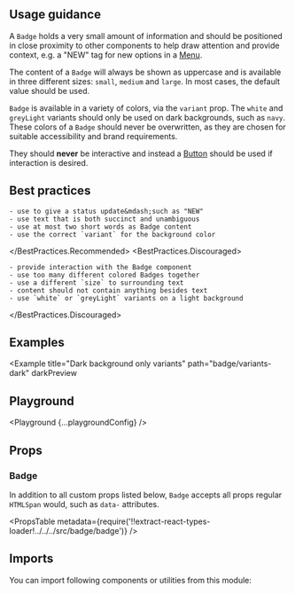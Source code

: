 


<Layout title="Badge" description="Small descriptive tag for indicating the status of an element or action.">

## Usage guidance

A `Badge` holds a very small amount of information and should be positioned in close proximity to other components to help draw attention and provide context, e.g. a "NEW" tag for new options in a [Menu](/components/menu).

The content of a `Badge` will always be shown as uppercase and is available in three different sizes: `small`, `medium` and `large`. In most cases, the default value should be used.

`Badge` is available in a variety of colors, via the `variant` prop. The `white` and `greyLight` variants should only be used on dark backgrounds, such as `navy`. These colors of a `Badge` should never be overwritten, as they are chosen for suitable accessibility and brand requirements.

They should **never** be interactive and instead a [Button](/components/button) should be used if interaction is desired.

## Best practices

<BestPractices>
  <BestPractices.Recommended>

    - use to give a status update&mdash;such as "NEW"
    - use text that is both succinct and unambiguous
    - use at most two short words as Badge content
    - use the correct `variant` for the background color

  </BestPractices.Recommended>
  <BestPractices.Discouraged>

    - provide interaction with the Badge component
    - use too many different colored Badges together
    - use a different `size` to surrounding text
    - content should not contain anything besides text
    - use `white` or `greyLight` variants on a light background

  </BestPractices.Discouraged>
</BestPractices>

## Examples

<Example title="Variants" path="badge/variants">
  <Variants />
</Example>

<Example
  title="Dark background only variants"
  path="badge/variants-dark"
  darkPreview
>
  <DarkVariants />
</Example>

<Example title="Sizes" path="badge/sizes">
  <Sizes />
</Example>

## Playground

<Playground {...playgroundConfig} />

## Props

### Badge

In addition to all custom props listed below, `Badge` accepts all props regular `HTMLSpan` would, such as `data-` attributes.

<PropsTable
  metadata={require('!!extract-react-types-loader!../../../src/badge/badge')}
/>

## Imports

You can import following components or utilities from this module:

<Imports module={BadgeExports} path="@datacamp/waffles/badge" />

</Layout>
